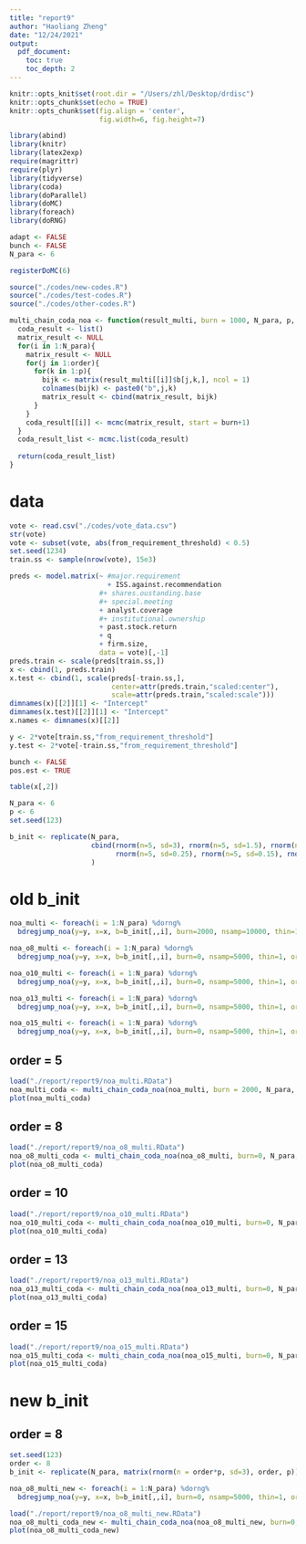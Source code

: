 ```yaml
---
title: "report9"
author: "Haoliang Zheng"
date: "12/24/2021"
output:
  pdf_document:
    toc: true
    toc_depth: 2
---
```


```r
knitr::opts_knit$set(root.dir = "/Users/zhl/Desktop/drdisc")
knitr::opts_chunk$set(echo = TRUE)
knitr::opts_chunk$set(fig.align = 'center', 
                      fig.width=6, fig.height=7)

library(abind)
library(knitr)
library(latex2exp)
require(magrittr)
require(plyr)
library(tidyverse)
library(coda)
library(doParallel)
library(doMC) 
library(foreach)
library(doRNG)

adapt <- FALSE
bunch <- FALSE
N_para <- 6

registerDoMC(6)
```


```r
source("./codes/new-codes.R")
source("./codes/test-codes.R")
source("./codes/other-codes.R")

multi_chain_coda_noa <- function(result_multi, burn = 1000, N_para, p, order){
  coda_result <- list()
  matrix_result <- NULL
  for(i in 1:N_para){
    matrix_result <- NULL
    for(j in 1:order){
      for(k in 1:p){
        bijk <- matrix(result_multi[[i]]$b[j,k,], ncol = 1)
        colnames(bijk) <- paste0("b",j,k)
        matrix_result <- cbind(matrix_result, bijk)
      }
    }
    coda_result[[i]] <- mcmc(matrix_result, start = burn+1)
  }
  coda_result_list <- mcmc.list(coda_result)
  
  return(coda_result_list)
}
```

# data

```r
vote <- read.csv("./codes/vote_data.csv")
str(vote)
vote <- subset(vote, abs(from_requirement_threshold) < 0.5)
set.seed(1234)
train.ss <- sample(nrow(vote), 15e3)

preds <- model.matrix(~ #major.requirement 
                        + ISS.against.recommendation 
                      #+ shares.oustanding.base 
                      #+ special.meeting 
                      + analyst.coverage 
                      #+ institutional.ownership 
                      + past.stock.return 
                      + q 
                      + firm.size, 
                      data = vote)[,-1]
preds.train <- scale(preds[train.ss,])
x <- cbind(1, preds.train)
x.test <- cbind(1, scale(preds[-train.ss,],
                         center=attr(preds.train,"scaled:center"),
                         scale=attr(preds.train,"scaled:scale")))
dimnames(x)[[2]][1] <- "Intercept"
dimnames(x.test)[[2]][1] <- "Intercept"
x.names <- dimnames(x)[[2]]

y <- 2*vote[train.ss,"from_requirement_threshold"]
y.test <- 2*vote[-train.ss,"from_requirement_threshold"]

bunch <- FALSE
pos.est <- TRUE
```

```r
table(x[,2])
```


```r
N_para <- 6
p <- 6
set.seed(123)

b_init <- replicate(N_para, 
                    cbind(rnorm(n=5, sd=3), rnorm(n=5, sd=1.5), rnorm(n=5, sd=0.5),
                          rnorm(n=5, sd=0.25), rnorm(n=5, sd=0.15), rnorm(n=5, sd=0.5))
                    )
```


# old b_init

```r
noa_multi <- foreach(i = 1:N_para) %dorng%
  bdregjump_noa(y=y, x=x, b=b_init[,,i], burn=2000, nsamp=10000, thin=1)

noa_o8_multi <- foreach(i = 1:N_para) %dorng%
  bdregjump_noa(y=y, x=x, b=b_init[,,i], burn=0, nsamp=5000, thin=1, order = 8)

noa_o10_multi <- foreach(i = 1:N_para) %dorng%
  bdregjump_noa(y=y, x=x, b=b_init[,,i], burn=0, nsamp=5000, thin=1, order = 10)

noa_o13_multi <- foreach(i = 1:N_para) %dorng%
  bdregjump_noa(y=y, x=x, b=b_init[,,i], burn=0, nsamp=5000, thin=1, order = 13)

noa_o15_multi <- foreach(i = 1:N_para) %dorng%
  bdregjump_noa(y=y, x=x, b=b_init[,,i], burn=0, nsamp=5000, thin=1, order = 15)
```

## order = 5

```r
load("./report/report9/noa_multi.RData")
noa_multi_coda <- multi_chain_coda_noa(noa_multi, burn = 2000, N_para, p, 5)
plot(noa_multi_coda)
```

## order = 8

```r
load("./report/report9/noa_o8_multi.RData")
noa_o8_multi_coda <- multi_chain_coda_noa(noa_o8_multi, burn=0, N_para, p, order)
plot(noa_o8_multi_coda)
```

## order = 10

```r
load("./report/report9/noa_o10_multi.RData")
noa_o10_multi_coda <- multi_chain_coda_noa(noa_o10_multi, burn=0, N_para, p, order)
plot(noa_o10_multi_coda)
```

## order = 13

```r
load("./report/report9/noa_o13_multi.RData")
noa_o13_multi_coda <- multi_chain_coda_noa(noa_o13_multi, burn=0, N_para, p, order)
plot(noa_o13_multi_coda)
```

## order = 15

```r
load("./report/report9/noa_o15_multi.RData")
noa_o15_multi_coda <- multi_chain_coda_noa(noa_o15_multi, burn=0, N_para, p, order)
plot(noa_o15_multi_coda)
```

# new b_init


## order = 8


```r
set.seed(123)
order <- 8
b_init <- replicate(N_para, matrix(rnorm(n = order*p, sd=3), order, p))

noa_o8_multi_new <- foreach(i = 1:N_para) %dorng%
  bdregjump_noa(y=y, x=x, b=b_init[,,i], burn=0, nsamp=5000, thin=1, order = order)
```

```r
load("./report/report9/noa_o8_multi_new.RData")
noa_o8_multi_coda_new <- multi_chain_coda_noa(noa_o8_multi_new, burn=0, N_para, p, order)
plot(noa_o8_multi_coda_new)
```
